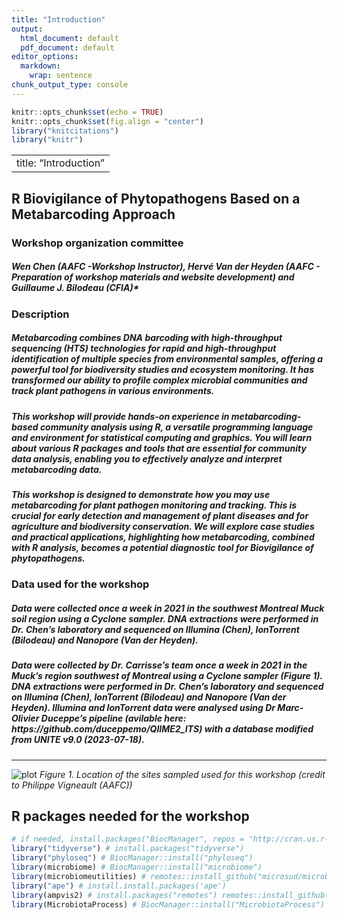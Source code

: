 ```yaml
---
title: "Introduction"
output:
  html_document: default
  pdf_document: default
editor_options:
  markdown:
    wrap: sentence
chunk_output_type: console
---
```


```r
knitr::opts_chunk$set(echo = TRUE)
knitr::opts_chunk$set(fig.align = "center")
library("knitcitations")
library("knitr")
```
---
title: "Introduction"
---

## R Biovigilance of Phytopathogens Based on a Metabarcoding Approach

### Workshop organization committee
##### Wen Chen (AAFC -Workshop Instructor), Hervé Van der Heyden (AAFC - Preparation of workshop materials and website development) and Guillaume J. Bilodeau (CFIA)*

### Description 
##### Metabarcoding combines DNA barcoding with high-throughput sequencing (HTS) technologies for rapid and high-throughput identification of multiple species from environmental samples, offering a powerful tool for biodiversity studies and ecosystem monitoring. It has transformed our ability to profile complex microbial communities and track plant pathogens in various environments. 

##### This workshop will provide hands-on experience in metabarcoding-based community analysis using R, a versatile programming language and environment for statistical computing and graphics. You will learn about various R packages and tools that are essential for community data analysis, enabling you to effectively analyze and interpret metabarcoding data. 

##### This workshop is designed to demonstrate how you may use metabarcoding for plant pathogen monitoring and tracking. This is crucial for early detection and management of plant diseases and for agriculture and biodiversity conservation. We will explore case studies and practical applications, highlighting how metabarcoding, combined with R analysis, becomes a potential diagnostic tool for Biovigilance of phytopathogens.

### Data used for the workshop  
##### Data were collected once a week in 2021 in the southwest Montreal Muck soil region using a Cyclone sampler. DNA extractions were performed in Dr. Chen's laboratory and sequenced on Illumina (Chen), IonTorrent (Bilodeau) and Nanopore (Van der Heyden).

##### Data were collected by Dr. Carrisse's team once a week in 2021 in the Muck's region southwest of Montreal using a Cyclone sampler (Figure 1). DNA extractions were performed in Dr. Chen's laboratory and sequenced on Illumina (Chen), IonTorrent (Bilodeau) and Nanopore (Van der Heyden). Illumina and IonTorrent data were analysed using Dr Marc-Olivier Duceppe's pipeline (avilable here: https://github.com/duceppemo/QIIME2_ITS) with a database modified from UNITE v9.0 (2023-07-18). 

---

![plot]()
*Figure 1. Location of the sites sampled used for this workshop (credit to Philippe Vigneault (AAFC))*

## R packages needed for the workshop  
```r
# if needed, install.packages("BiocManager", repos = "http://cran.us.r-project.org")
library("tidyverse") # install.packages("tidyverse")
library("phyloseq") # BiocManager::install("phyloseq")
library(microbiome) # BiocManager::install("microbiome")
library(microbiomeutilities) # remotes::install_github("microsud/microbiomeutilities")
library("ape") # install.install.packages('ape')
library(ampvis2) # install.packages("remotes") remotes::install_github("kasperskytte/ampvis2", Ncpus = 6)
library(MicrobiotaProcess) # BiocManager::install("MicrobiotaProcess")
``` 